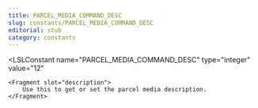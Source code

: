 ```yaml
---
title: PARCEL_MEDIA_COMMAND_DESC
slug: constants/PARCEL_MEDIA_COMMAND_DESC
editorial: stub
category: constants
---
```


<LSLConstant
	name="PARCEL_MEDIA_COMMAND_DESC"
	type="integer"
	value="12"
>
	<Fragment slot="description">
		Use this to get or set the parcel media description.
	</Fragment>
</LSLConstant>
